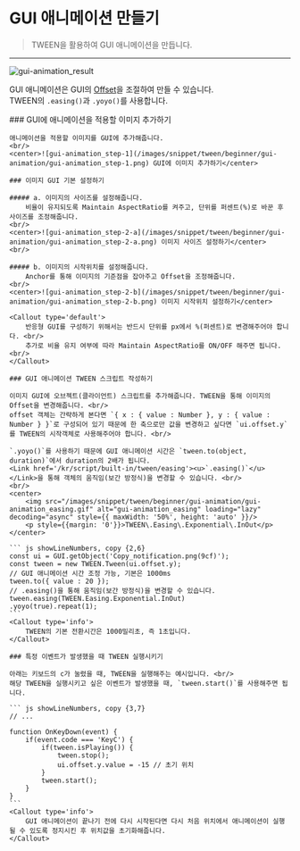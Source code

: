 
# GUI 애니메이션 만들기

> TWEEN을 활용하여 GUI 애니메이션을 만듭니다.

---

![gui-animation_result](/images/snippet/tween/beginner/gui-animation/gui-animation_result.gif)
<br/>

GUI 애니메이션은 GUI의 <Link href='/kr/engine/operate/right/object/gui-transform#offset'><u>Offset</u></Link>을 조절하여 만들 수 있습니다.
<br/>TWEEN의 `.easing()`과 `.yoyo()`를 사용합니다.

<Steps>
    ### GUI에 애니메이션을 적용할 이미지 추가하기

    애니메이션을 적용할 이미지를 GUI에 추가해줍니다.
    <br/>
    <center>![gui-animation_step-1](/images/snippet/tween/beginner/gui-animation/gui-animation_step-1.png) GUI에 이미지 추가하기</center>

    ### 이미지 GUI 기본 설정하기
    
    ##### a. 이미지의 사이즈를 설정해줍니다.
        비율이 유지되도록 Maintain AspectRatio를 켜주고, 단위를 퍼센트(%)로 바꾼 후 사이즈를 조정해줍니다.
    <br/>
    <center>![gui-animation_step-2-a](/images/snippet/tween/beginner/gui-animation/gui-animation_step-2-a.png) 이미지 사이즈 설정하기</center>
    <br/>

    ##### b. 이미지의 시작위치를 설정해줍니다.
        Anchor를 통해 이미지의 기준점을 잡아주고 Offset을 조정해줍니다.
    <br/>
    <center>![gui-animation_step-2-b](/images/snippet/tween/beginner/gui-animation/gui-animation_step-2-b.png) 이미지 시작위치 설정하기</center>

    <Callout type='default'>
        반응형 GUI를 구성하기 위해서는 반드시 단위를 px에서 %(퍼센트)로 변경해주어야 합니다. <br/>
        추가로 비율 유지 여부에 따라 Maintain AspectRatio를 ON/OFF 해주면 됩니다. <br/>
    </Callout>

    ### GUI 애니메이션 TWEEN 스크립트 작성하기

    이미지 GUI에 오브젝트(클라이언트) 스크립트를 추가해줍니다. TWEEN을 통해 이미지의 Offset을 변경해줍니다. <br/>
    offset 객체는 간략하게 본다면 `{ x : { value : Number }, y : { value : Number } }`로 구성되어 있기 때문에 한 축으로만 값을 변경하고 싶다면 `ui.offset.y`를 TWEEN의 시작객체로 사용해주어야 합니다. <br/>

    `.yoyo()`를 사용하기 때문에 GUI 애니메이션 시간은 `tween.to(object, duration)`에서 duration의 2배가 됩니다. 
    <Link href='/kr/script/built-in/tween/easing'><u>`.easing()`</u></Link>을 통해 객체의 움직임(보간 방정식)을 변경할 수 있습니다. <br/>
    <br/>
    <center>
        <img src="/images/snippet/tween/beginner/gui-animation/gui-animation_easing.gif" alt="gui-animation_easing" loading="lazy" decoding="async" style={{ maxWidth: '50%', height: 'auto' }}/>
        <p style={{margin: '0'}}>TWEEN\.Easing\.Exponential\.InOut</p>
    </center>

    ``` js showLineNumbers, copy {2,6}
    const ui = GUI.getObject('Copy_notification.png(9cf)');
    const tween = new TWEEN.Tween(ui.offset.y);
    // GUI 애니메이션 시간 조정 가능, 기본은 1000ms
    tween.to({ value : 20 });
    // .easing()을 통해 움직임(보간 방정식)을 변경할 수 있습니다.
    tween.easing(TWEEN.Easing.Exponential.InOut)
    .yoyo(true).repeat(1);
    ```
    <Callout type='info'>
        TWEEN의 기본 전환시간은 1000밀리초, 즉 1초입니다.
    </Callout>

    ### 특정 이벤트가 발생했을 때 TWEEN 실행시키기

    아래는 키보드의 c가 눌렸을 때, TWEEN을 실행해주는 예시입니다. <br/>
    해당 TWEEN을 실행시키고 싶은 이벤트가 발생했을 때, `tween.start()`를 사용해주면 됩니다.

    ``` js showLineNumbers, copy {3,7}
    // ...

    function OnKeyDown(event) {
        if(event.code === 'KeyC') { 
            if(tween.isPlaying()) {
                tween.stop();
                ui.offset.y.value = -15 // 초기 위치
            }
            tween.start();
        }
    }
    ```
    <Callout type='info'>
        GUI 애니메이션이 끝나기 전에 다시 시작된다면 다시 처음 위치에서 애니메이션이 실행될 수 있도록 정지시킨 후 위치값을 초기화해줍니다.
    </Callout>
</Steps>